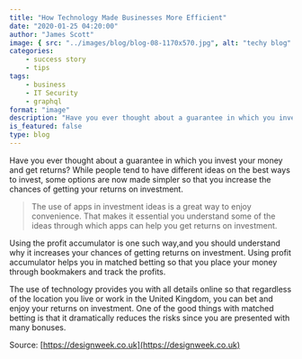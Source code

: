 ```yaml
---
title: "How Technology Made Businesses More Efficient"
date: "2020-01-25 04:20:00"
author: "James Scott"
image: { src: "../images/blog/blog-08-1170x570.jpg", alt: "techy blog" }
categories:
    - success story
    - tips
tags:
    - business
    - IT Security
    - graphql
format: "image"
description: "Have you ever thought about a guarantee in which you invest your money and get returns? While people tend to have different ideas on the best ways to invest"
is_featured: false
type: blog
---
```


Have you ever thought about a guarantee in which you invest your money and get returns? While people tend to have different ideas on the best ways to invest, some options are now made simpler so that you increase the chances of getting your returns on investment.

> The use of apps in investment ideas is a great way to enjoy convenience. That makes it essential you understand some of the ideas through which apps can help you get returns on investment.

Using the profit accumulator is one such way,and you should understand why it increases your chances of getting returns on investment. Using profit accumulator helps you in matched betting so that you place your money through bookmakers and track the profits.

The use of technology provides you with all details online so that regardless of the location you live or work in the United Kingdom, you can bet and enjoy your returns on investment.
One of the good things with matched betting is that it dramatically reduces the risks since you are presented with many bonuses.

Source: [https://designweek.co.uk](https://designweek.co.uk)
